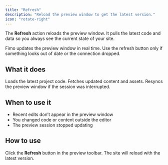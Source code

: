 ```yaml
---
title: "Refresh"
description: "Reload the preview window to get the latest version."
icon: "rotate-right"
---
```


The **Refresh** action reloads the preview window. It pulls the latest code and data so you always see the current state of your site.  

<Note>
Fimo updates the preview window in real time. Use the refresh button only if something looks out of date or the connection dropped.
</Note>

## What it does

<Columns cols={3}>
  <Card title="Code" icon="code">
    Loads the latest project code.
  </Card>
  <Card title="Data" icon="database">
    Fetches updated content and assets.
  </Card>
  <Card title="Connection" icon="wifi">
    Resyncs the preview window if the session was interrupted.
  </Card>
</Columns>

## When to use it

- Recent edits don’t appear in the preview window  
- You changed code or content outside the editor  
- The preview session stopped updating  

## How to use

Click the **Refresh** button in the preview toolbar. The site will reload with the latest version.
